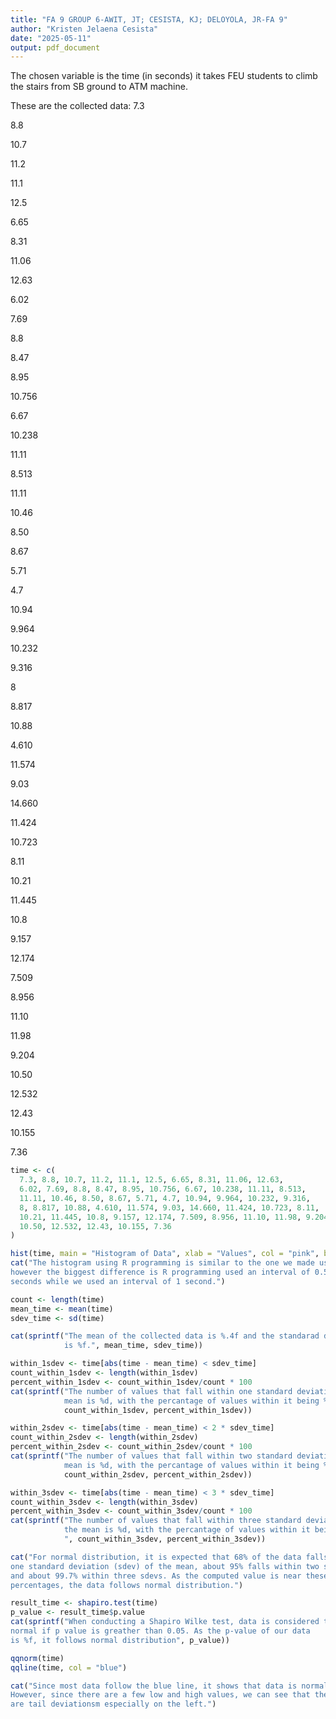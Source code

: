 ---
title: "FA 9 GROUP 6-AWIT, JT; CESISTA, KJ; DELOYOLA, JR-FA 9"
author: "Kristen Jelaena Cesista"
date: "2025-05-11"
output: pdf_document
---
The chosen variable is the time (in seconds) it takes FEU students to climb the 
stairs from SB ground to ATM machine.

These are the collected data:
7.3

8.8

10.7

11.2

11.1

12.5

6.65

8.31

11.06

12.63

6.02

7.69

8.8

8.47

8.95

10.756

6.67

10.238

11.11

8.513

11.11

10.46

8.50

8.67

5.71

4.7

10.94

9.964

10.232

9.316

8

8.817

10.88

4.610

11.574

9.03

14.660

11.424

10.723

8.11

10.21

11.445

10.8

9.157

12.174

7.509

8.956

11.10

11.98

9.204

10.50

12.532

12.43

10.155

7.36


```{r}
time <- c(
  7.3, 8.8, 10.7, 11.2, 11.1, 12.5, 6.65, 8.31, 11.06, 12.63,
  6.02, 7.69, 8.8, 8.47, 8.95, 10.756, 6.67, 10.238, 11.11, 8.513,
  11.11, 10.46, 8.50, 8.67, 5.71, 4.7, 10.94, 9.964, 10.232, 9.316,
  8, 8.817, 10.88, 4.610, 11.574, 9.03, 14.660, 11.424, 10.723, 8.11,
  10.21, 11.445, 10.8, 9.157, 12.174, 7.509, 8.956, 11.10, 11.98, 9.204,
  10.50, 12.532, 12.43, 10.155, 7.36
)

hist(time, main = "Histogram of Data", xlab = "Values", col = "pink", breaks = 15)
cat("The histogram using R programming is similar to the one we made using excel,
however the biggest difference is R programming used an interval of 0.5 
seconds while we used an interval of 1 second.")

count <- length(time)
mean_time <- mean(time)
sdev_time <- sd(time)

cat(sprintf("The mean of the collected data is %.4f and the standarad deviation 
            is %f.", mean_time, sdev_time))

within_1sdev <- time[abs(time - mean_time) < sdev_time]
count_within_1sdev <- length(within_1sdev)
percent_within_1sdev <- count_within_1sdev/count * 100
cat(sprintf("The number of values that fall within one standard deviation of the 
            mean is %d, with the percantage of values within it being %.2f.", 
            count_within_1sdev, percent_within_1sdev))

within_2sdev <- time[abs(time - mean_time) < 2 * sdev_time]
count_within_2sdev <- length(within_2sdev)
percent_within_2sdev <- count_within_2sdev/count * 100
cat(sprintf("The number of values that fall within two standard deviation of the 
            mean is %d, with the percantage of values within it being %.2f.", 
            count_within_2sdev, percent_within_2sdev))

within_3sdev <- time[abs(time - mean_time) < 3 * sdev_time]
count_within_3sdev <- length(within_3sdev)
percent_within_3sdev <- count_within_3sdev/count * 100
cat(sprintf("The number of values that fall within three standard deviation of 
            the mean is %d, with the percantage of values within it being %.2f. 
            ", count_within_3sdev, percent_within_3sdev))

cat("For normal distribution, it is expected that 68% of the data falls within
one standard deviation (sdev) of the mean, about 95% falls within two sdevs, 
and about 99.7% within three sdevs. As the computed value is near these 
percentages, the data follows normal distribution.")

result_time <- shapiro.test(time)
p_value <- result_time$p.value
cat(sprintf("When conducting a Shapiro Wilke test, data is considered to be 
normal if p value is greather than 0.05. As the p-value of our data 
is %f, it follows normal distribution", p_value))

qqnorm(time)
qqline(time, col = "blue")

cat("Since most data follow the blue line, it shows that data is normal. 
However, since there are a few low and high values, we can see that there 
are tail deviationsm especially on the left.")
```

